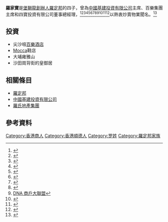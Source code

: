 {{Infobox Person
| name = 羅家寶
| image = 
| caption =
| birth_date = 1950年（66—67歲）
| birth_place = {{HKG-1945}}
| death_date = 
| death_place = 
| 国籍       = {{CNHK}}
| 籍贯       = [[广东|广东]][[顺德|顺德]]
| alma_mater = 
| occupation = [[中國基建投資有限公司|中國基建投資有限公司]]主席
| networth =
| parents = 父：[[羅定邦|羅定邦]]
| spouse = 
| children = [[羅穎怡|羅穎怡]]<br>[[羅正雄|羅正雄]]<br>[[羅穎珊|羅穎珊]]
| website = [http://www.china-infrastructure.com/chinese/index.php  中國基建投資有限公司]
| footnotes =
}}

'''羅家寶'''是[[堡獅龍|堡獅龍]][[創辦人|創辦人]][[羅定邦|羅定邦]]的四子，曾為[[中國基建投資有限公司|中國基建投資有限公司]]主席、百樂集團主席和四寶投資有限公司董事總經理，<ref>{{Cite web |url=http://orientaldaily.on.cc/cnt/finance/20100531/00202_021.html |title=父擁70億登港富豪榜 |access-date=2012-02-17 |archive-date=2016-03-20 |archive-url=https://web.archive.org/web/20160320195748/http://orientaldaily.on.cc/cnt/finance/20100531/00202_021.html |dead-url=no }}</ref><ref>{{Cite web |url=http://orientaldaily.on.cc/cnt/finance/20120216/00204_011.html?pubdate=20120216 |title=羅家寶7500萬購中環舖 |access-date=2012-02-17 |archive-date=2019-11-17 |archive-url=https://web.archive.org/web/20191117225327/https://orientaldaily.on.cc/cnt/finance/20120216/00204_011.html?pubdate=20120216 |dead-url=no }}</ref><ref>{{Cite web |url=http://www.xpweekly.com/share/xpweekly/0359/finance/20050707finance0084/content.htm |title=羅家寶撐女上位 |access-date=2012-02-17 |archive-url=https://web.archive.org/web/20101130061752/http://www.xpweekly.com/share/xpweekly/0359/finance/20050707finance0084/content.htm |archive-date=2010-11-30 |dead-url=yes }}</ref><ref>{{Cite web |url=http://orientaldaily.on.cc/cnt/finance/20090929/00204_002.html |title=羅家寶6.6億「摸入」龍門酒樓 |access-date=2012-02-17 |archive-date=2016-03-05 |archive-url=https://web.archive.org/web/20160305070406/http://orientaldaily.on.cc/cnt/finance/20090929/00204_002.html |dead-url=no }}</ref><ref>{{Cite web |url=http://www.china-infrastructure.com/ |title=China-Infrastructure.com  中國基建投資有限公司 |access-date=2012-02-17 |archive-date=2021-01-25 |archive-url=https://web.archive.org/web/20210125104433/http://china-infrastructure.com/ |dead-url=no }}</ref><ref>{{Cite web |url=http://www.china-infrastructure.com/data/LTN20110908265_C.pdf |title=中國基建投資有限公司·二零一一年中期報告 |access-date=2012-02-17 |archive-date=2019-08-28 |archive-url=https://web.archive.org/web/20190828015224/http://www.china-infrastructure.com/data/LTN20110908265_C.pdf |dead-url=no }}</ref><ref>{{Cite web |url=http://orientaldaily.on.cc/cnt/news/20100609/00176_002.html |title=製衣大家族進軍地產 |access-date=2012-02-17 |archive-date=2011-11-09 |archive-url=https://web.archive.org/web/20111109125249/http://orientaldaily.on.cc/cnt/news/20100609/00176_002.html |dead-url=no }}</ref><ref>{{Cite web |url=http://www.china-infrastructure.com/data/LTN20110310220_C.pdf |title=中國基建投資年度報告 |access-date=2012-02-17 |archive-date=2019-08-28 |archive-url=https://web.archive.org/web/20190828022552/http://www.china-infrastructure.com/data/LTN20110310220_C.pdf |dead-url=no }}</ref><ref>[http://www.facebook.com/pages/DNA-%E5%95%86%E6%88%B6%E5%A4%A7%E8%81%AF%E7%9B%9F/121265114696158?ref=stream DNA 商戶大聯盟]{{dead link|date=2018年4月 |bot=InternetArchiveBot |fix-attempted=yes }}</ref><ref>{{Cite web |url=http://the-sun.on.cc/cnt/news/20121116/00407_054.html?pubdate=20121116 |title=DNA商戶報案稱被騙 |access-date=2012-12-06 |archive-date=2016-04-09 |archive-url=https://web.archive.org/web/20160409184008/http://the-sun.on.cc/cnt/news/20121116/00407_054.html?pubdate=20121116 |dead-url=no }}</ref><ref>{{Cite web |url=http://the-sun.on.cc/cnt/news/20121126/00407_033.html?pubdate=20121126 |title=DNA租戶抗議業主反口覆舌 |access-date=2012-12-06 |archive-date=2016-03-05 |archive-url=https://web.archive.org/web/20160305011832/http://the-sun.on.cc/cnt/news/20121126/00407_033.html?pubdate=20121126 |dead-url=no }}</ref><ref>{{Cite web |url=http://hk.news.yahoo.com/%E5%95%86%E5%A0%B4%E8%B3%A3%E7%9B%A4%E9%80%BC%E9%81%B7-%E5%95%86%E6%88%B6-%E6%9C%89%E9%8C%A2%E4%BD%AC%E5%A4%A7%E6%99%92-211022499.html |title=商場賣盤逼遷 商戶﹕有錢佬大晒？ |access-date=2012-12-06 |archive-date=2012-11-08 |archive-url=https://web.archive.org/web/20121108180309/http://hk.news.yahoo.com/%E5%95%86%E5%A0%B4%E8%B3%A3%E7%9B%A4%E9%80%BC%E9%81%B7-%E5%95%86%E6%88%B6-%E6%9C%89%E9%8C%A2%E4%BD%AC%E5%A4%A7%E6%99%92-211022499.html |dead-url=no }}</ref>以熱衷炒賣物業聞名。<ref>{{Cite web |url=http://eastweek.my-magazine.me/index.php?aid=6212 |title=超級炒樓王羅家寶與索女纏綿斷正 |access-date=2016-03-27 |archive-date=2016-04-06 |archive-url=https://web.archive.org/web/20160406002651/http://eastweek.my-magazine.me/index.php?aid=6212 |dead-url=no }}</ref>

==投資==

*尖沙咀[[百樂酒店|百樂酒店]]
*[[Mocca|Mocca]]鞋店
*大埔雍雅山
*沙田崗背街的皇御居

==相關條目==
*[[羅定邦|羅定邦]]
*[[中國基建投資有限公司|中國基建投資有限公司]]
*[[羅氏地產集團|羅氏地產集團]]

==參考資料==
{{reflist}}


[[Category:香港商人|Category:香港商人]]
[[Category:香港順德人|Category:香港順德人]]
[[Category:罗姓|Category:罗姓]]
[[Category:羅定邦家族|Category:羅定邦家族]]